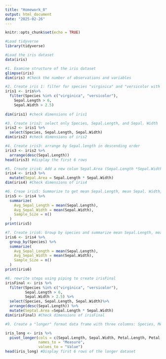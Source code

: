 ```yaml
---
title: "Homework_8"
output: html_document
date: "2025-02-26"
---
```


```r
knitr::opts_chunk$set(echo = TRUE)
```
```r
#Load tidyverse
library(tidyverse)

#Load the iris dataset
data(iris)

#1. Examine structure of the iris dataset
glimpse(iris)
dim(iris) #Check the number of observations and variables

#2. Create iris 1: filter for species "virginica" and "versicolor with Sepal.Length >6 and Sepal.Widths >2.5
iris1 <- iris%>%
  filter(Species %in% c("virginica", "versicolor"),
    Sepal.Length > 6,
    Sepal.Width > 2.5)
    
dim(iris1) #check dimensions of iris1

#3. Create iris2: select only Species, Sepal.Length, and Sepal. Width
iris2 <- iris1 %>%
  select(Species, Sepal.Length, Sepal.Width)
dim(iris2) #check dimensions of iris2

#4. Create iris3: arrange by Sepal.length in descending order
iris3 <- iris2 %>%
  arrange(desc(Sepal.Length))
head(iris3) #display the first 6 rows

#5. Create iris4: Add a new colun Sepal.Area (Sepal.Length *Sepal.Width)
iris4 <- iris3 %>%
  mutate(Sepal.Area = Sepal.Length * Sepal.Width)
dim(iris4) #Check dimensions of iris4 

#6. Creae iris5: Summarize to get mean Sepal.Length, mean Sepal. Width, and sample size
iris5 <- iris4 %>%
  summarize(
    Avg_Sepal_Length = mean(Sepal.Length),
    Avg_Sepal_Width = mean(Sepal.Width),
    Sample_Size = n()
  )
print(iris5)

#7. Create iris6: Group by species and summarize mean Sepal.Length, meanS epal.Width, and sample size
iris6 <- iris4 %>%
  group_by(Species) %>%
  summarize(
    Avg_Sepal_Length = mean(Sepal.Length),
    Avg_Sepal_Width = mean(Sepal.Width),
    Sample_Size = n()
  )
print(iris6)

#8. rewrite steps using piping to create irisFinal
irisFinal <- iris %>%
  filter(Species %in% c("virginica", "versicolor"),
         Sepal.Length > 6,
         Sepal.Width > 2.5) %>%
  select(Species, Sepal.Length, Sepal.Width)%>%
  arrange(desc(Sepal.Length)) %>%
  mutate(Septal.Area =Sepal.Length * Sepal.Width)
dim(irisFinal) #Check dimensions of irisFinal

#9. Create a "longer" format data frame with three columns: Species, Measure, and Value

iris_long <- iris %>%
  pivot_longer(cols = c(Sepal.Length, Sepal.Width, Petal.Length, Petal.Width),
               names_to = "Measure",
               values_to = "Value")
head(iris_long) #Display first 6 rows of the longer dataset

  
```


